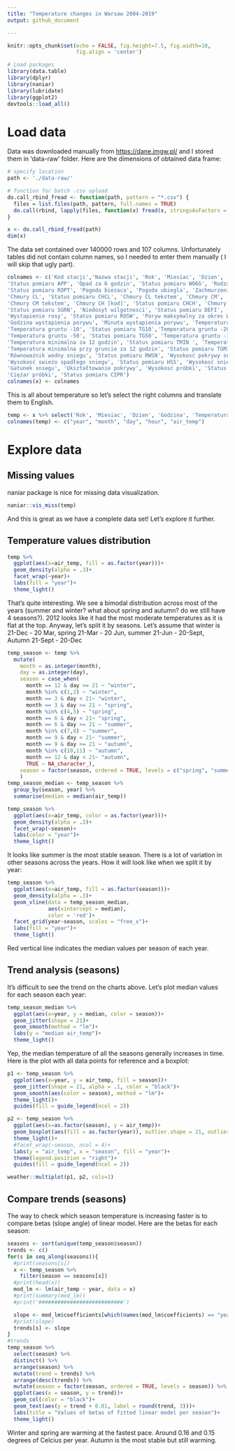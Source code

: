 ```yaml
---
title: "Temperature changes in Warsaw 2004-2019"
output: github_document

---
```


```r
knitr::opts_chunk$set(echo = FALSE, fig.height=7.5, fig.width=10,
                      fig.align = 'center')
```
```r
# Load packages
library(data.table)
library(dplyr)
library(naniar)
library(lubridate)
library(ggplot2)
devtools::load_all()
```
# Load data

Data was downloaded manually from <https://dane.imgw.pl/> and I stored them in 
'data-raw' folder. Here are the dimensions of obtained data frame:

```r
# specify location
path <- './data-raw/'

# function for batch .csv upload
do.call_rbind_fread <- function(path, pattern = "*.csv") {
  files = list.files(path, pattern, full.names = TRUE)
  do.call(rbind, lapply(files, function(x) fread(x, stringsAsFactors = FALSE)))
}

x <- do.call_rbind_fread(path)
dim(x)
```
The data set contained over 140000 rows and 107 columns. Unfortunately tables did not contain column names, so I needed to enter them manually ( I will skip that ugly part).
```r
colnames <- c('Kod stacji','Nazwa stacji', 'Rok', 'Miesiac', 'Dzien', 'Godzina', 'Wysokosc podstawy chmur CL CM szyfrowana','Status pomiaru HPOD', 'Wysokosc podstawy nizszej', 'Status pomiaru HPON', 'Wysokosc podstawy wyzszej', 'Status pomiaru HPOW', 'Wysokosc podstawy tekstowy', 'Pomiar przyrzadem 1 (niższa)', 'Pomiar przyrzadem 2 (wyższa)', 'Widzialnosc', 'Status pomiaru WID', 'Widzialnosc operatora', 'Status pomiaru WIDO','Widzialnosc automat', 'Status pomiaru WIDA', 'Zachmurzenie ogólne', 'Status pomiaru NOG','Kierunek wiatru', 'Status pomiaru KRWR', 'Prędkosc wiatru', 'Status pomiaru FWR ','Poryw wiatru ', 'Status pomiaru PORW ', 'Temperatura powietrza', 'Status pomiaru TEMP','Temperatura termometru zwilżonego', 'Status pomiaru TTZW', 'Wskaznik wentylacji','Wskaznik lodu', 'Cisnienie pary wodnej', 'Status pomiaru CPW', 'Wilgotnosc względna','Status pomiaru WLGW ', 'Temperatura punktu rosy', 'Status pomiaru TPTR', 'Cisnienie na pozimie stacji','Status pomiaru PPPS ', 'Cisnienie na pozimie morza', 'Status pomiaru PPPM', 'Charakterystyka tendencji', 'Wartosc tendencji',
'Status pomiaru APP', 'Opad za 6 godzin', 'Status pomiaru WO6G', 'Rodzaj opadu za 6 godzin',
'Status pomiaru ROPT', 'Pogoda biezaca', 'Pogoda ubiegla', 'Zachmurzenie niskie', 'Status pomiaru CLCM',
'Chmury CL', 'Status pomiaru CHCL', 'Chmury CL tekstem', 'Chmury CM', 'Status pomiaru CHCM',
'Chmury CM tekstem', 'Chmury CH [kod]', 'Status pomiaru CHCH', 'Chmury CH tekstem', 'Stan gruntu',
'Status pomiaru SGRN', 'Niedosyt wilgotnosci', 'Status pomiaru DEFI', 'Usłonecznienie', 'Status pomiaru USLN',
'Wystapienie rosy', 'Status pomiaru ROSW', 'Poryw maksymalny za okres WW', 'Status pomiaru PORK',
'Godzina wystapienia porywu', 'Minuta wystapienia porywu', 'Temperatura gruntu -5', 'Status pomiaru TG05',
'Temperatura gruntu -10', 'Status pomiaru TG10','Temperatura gruntu -20', 'Status pomiaru TG20',
'Temperatura gruntu -50', 'Status pomiaru TG50', 'Temperatura gruntu -100', 'Status pomiaru TG100',
'Temperatura minimalna za 12 godzin', 'Status pomiaru TMIN ', 'Temperatura maksymalna za 12 godzin', 'Status pomiaru TMAX ',
'Temperatura minimalna przy gruncie za 12 godzin', 'Status pomiaru TGMI',
'Równoważnik wodny sniegu', 'Status pomiaru RWSN', 'Wysokosć pokrywy snieżnej', 'Status pomiaru PKSN',
'Wysokosć swieżo spadłego sniegu', 'Status pomiaru HSS', 'Wysokosć sniegu na poletku', 'Status pomiaru GRSN',
'Gatunek sniegu', 'Ukształtowanie pokrywy', 'Wysokosć próbki', 'Status pomiaru HPRO',
'Ciężar próbki', 'Status pomiaru CIPR')
colnames(x) <- colnames
```
This is all about temperature so let's select the right columns and translate
them to English.
```r
temp <- x %>% select('Rok', 'Miesiac', 'Dzien', 'Godzina', 'Temperatura powietrza')
colnames(temp) <- c("year", "month", "day", "hour", "air_temp")
```

# Explore data
## Missing values
naniar package is nice for missing data visualization. 
```r
naniar::vis_miss(temp)
```
And this is great as we have a complete data set! Let's explore it further.

## Temperature values distribution
```r
temp %>% 
  ggplot(aes(x=air_temp, fill = as.factor(year)))+
  geom_density(alpha = .3)+
  facet_wrap(~year)+
  labs(fill = "year")+
  theme_light()
```
That's quite interesting. We see a bimodal distribution across most of the years (summer and winter? what about spring and autumn? do we still have 4 seasons?). 2012 looks like it had the most moderate temperatures as it is flat at the top. Anyway, let's split it by seasons.
Let's assume that winter is 21-Dec - 20 Mar, spring 21-Mar - 20 Jun, summer 21-Jun - 20-Sept, Autumn 21-Sept - 20-Dec

```r
temp_season <- temp %>%
  mutate(
    month = as.integer(month),
    day = as.integer(day),
    season = case_when(
      month == 12 & day >= 21 ~ "winter",
      month %in% c(1,2) ~ "winter",
      month == 3 & day < 21~ "winter",
      month == 3 & day >= 21 ~ "spring",
      month %in% c(4,5) ~ "spring",
      month == 6 & day < 21~ "spring",
      month == 6 & day >= 21 ~ "summer",
      month %in% c(7,8) ~ "summer",
      month == 9 & day < 21~ "summer",
      month == 9 & day >= 21 ~ "autumn",
      month %in% c(10,11) ~ "autumn",
      month == 12 & day < 21~ "autumn",
      TRUE ~ NA_character_),
    season = factor(season, ordered = TRUE, levels = c("spring", "summer", "autumn", "winter"))
    )
temp_season_median <- temp_season %>% 
  group_by(season, year) %>% 
  summarise(median = median(air_temp))

temp_season %>% 
  ggplot(aes(x=air_temp, color = as.factor(year)))+
  geom_density(alpha = .3)+
  facet_wrap(~season)+
  labs(color = "year")+
  theme_light()
```
It looks like summer is the most stable season. There is a lot of variation in other seasons across the years. How it will look like when we split it by year:
```r
temp_season %>%
  ggplot(aes(x=air_temp, fill = as.factor(season)))+
  geom_density(alpha = .3)+
  geom_vline(data = temp_season_median,
             aes(xintercept = median),
             color = 'red')+
  facet_grid(year~season, scales = "free_x")+
  labs(fill = "year")+
  theme_light()
```
Red vertical line indicates the median values per season of each year. 

## Trend analysis (seasons)

It's difficult to see the trend on the charts above. Let's plot median values for each season each year:
```r
temp_season_median %>% 
  ggplot(aes(x=year, y = median, color = season))+
  geom_jitter(shape = 21)+
  geom_smooth(method = "lm")+
  labs(y = "median air_temp")+
  theme_light()
```
Yep, the median temperature of all the seasons generally increases in time. Here is the plot with all data points for reference and a boxplot:
```r
p1 <- temp_season %>% 
  ggplot(aes(x=year, y = air_temp, fill = season))+
  geom_jitter(shape = 21, alpha = .1, color = "black")+
  geom_smooth(aes(color = season), method = "lm")+
  theme_light()+
  guides(fill = guide_legend(ncol = 2))

p2 <- temp_season %>% 
  ggplot(aes(x=as.factor(season), y = air_temp))+
  geom_boxplot(aes(fill = as.factor(year)), outlier.shape = 21, outlier.alpha = .1)+
  theme_light()+
  #facet_wrap(~season, ncol = 4)+
  labs(y = "air_temp", x = "season", fill = "year")+
  theme(legend.position = "right")+
  guides(fill = guide_legend(ncol = 2))

weather::multiplot(p1, p2, cols=1)
```

## Compare trends (seasons)

The way to check which season temperature is increasing faster is to compare betas (slope angle) of linear model. Here are the betas for each season:
```r
seasons <- sort(unique(temp_season$season))
trends <- c()
for(s in seq_along(seasons)){
  #print(seasons[s])
  x <- temp_season %>%
    filter(season == seasons[s])
  #print(head(x))
  mod_lm <- lm(air_temp ~ year, data = x)
  #print(summary(mod_lm))
  #print('###########################')

  slope <- mod_lm$coefficients[which(names(mod_lm$coefficients) == "year")]
  #print(slope)
  trends[s] <- slope
}
#trends
temp_season %>%
  select(season) %>%
  distinct() %>%
  arrange(season) %>% 
  mutate(trend = trends) %>% 
  arrange(desc(trends)) %>%
  mutate(season = factor(season, ordered = TRUE, levels = season)) %>%
  ggplot(aes(x = season, y = trend))+
  geom_col(color = "black")+
  geom_text(aes(y = trend + 0.01, label = round(trend, 3)))+
  labs(title = "Values of betas of fitted linear model per season")+
  theme_light()

```
Winter and spring are warming at the fastest pace. Around 0.16 and 0.15 degrees of Celcius per year. Autumn is the most stable but still warming.
